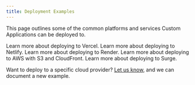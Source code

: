 ```yaml
---
title: Deployment Examples
---
```


This page outlines some of the common platforms and services Custom Applications can be deployed to.

<Cards smallTitle clickable>
  <Card
    title="Vercel"
    href="/deployment-examples/vercel"
  >
    Learn more about deploying to Vercel.
  </Card>
  <Card
    title="Netlify"
    href="/deployment-examples/netlify"
  >
    Learn more about deploying to Netlify.
  </Card>
  <Card
    title="Render"
    href="/deployment-examples/render"
  >
    Learn more about deploying to Render.
  </Card>
  <Card
    title="AWS with S3 and Cloudfront"
    href="/deployment-examples/aws-s3-cloudfront"
  >
    Learn more about deploying to AWS with S3 and CloudFront.
  </Card>
  <Card
    title="Surge"
    href="/deployment-examples/surge"
  >
    Learn more about deploying to Surge.
  </Card>
</Cards>


<Info>

Want to deploy to a specific cloud provider? [Let us know](https://github.com/commercetools/merchant-center-application-kit/issues/new/choose), and we can document a new example.

</Info>